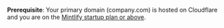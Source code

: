 <Info>

  **Prerequisite**: Your primary domain (company.com) is hosted on Cloudflare
  and you are on the [Mintlify startup plan or
  above](https://mintlify.com/pricing).
</Info>
